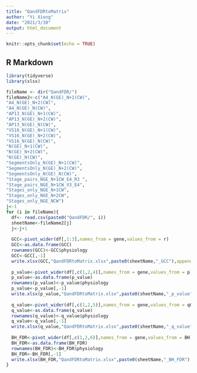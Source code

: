 ```yaml
---
title: "QandFDRtoMatrix"
author: "Yi Xiong"
date: "2021/3/30"
output: html_document
---
```


```r
knitr::opts_chunk$set(echo = TRUE)
```

## R Markdown

```r
library(tidyverse)
library(xlsx)

fileName <- dir("QandFDR/")
fileName2<-c("A4_N(GE)_N+1(CW)",  
"A4_N(GE)_N+2(CW)",  
"A4_N(GE)_N(CW)",      
"AP13_N(GE)_N+1(CW)",
"AP13_N(GE)_N+2(CW)",
"AP13_N(GE)_N(CW)",   
"VS16_N(GE)_N+1(CW)",
"VS16_N(GE)_N+2(CW)",
"VS16_N(GE)_N(CW)",  
"N(GE)_N+1(CW)",       
"N(GE)_N+2(CW)",      
"N(GE)_N(CW)",                        
"SegmentsOnly_N(GE)_N+1(CW)",         
"SegmentsOnly_N(GE)_N+2(CW)",        
"SegmentsOnly_N(GE)_N(CW)",    
"Stage_pairs_NGE_N+1CW_E4_R3 ",      
"Stage_pairs_NGE_N+1CW_V3_E4",       
"Stages_only_NGE_N+1CW",               
"Stages_only_NGE_N+2CW",               
"Stages_only_NGE_NCW")
j<-1
for (i in fileName){
  df<- read.csv(paste0("QandFDR/", i))
  sheetName<-fileName2[j]
  j<-j+1
  
  GCC<-pivot_wider(df[,1:3],names_from = gene,values_from = r)
  GCC<-as.data.frame(GCC)
  rownames(GCC)<-GCC$physiology
  GCC<-GCC[,-1]
  write.xlsx(GCC,"QandFDRtoMatrix.xlsx",paste0(sheetName,"_GCC"),append = T)
  
  p_value<-pivot_wider(df[,c(1,2,4)],names_from = gene,values_from = p)
  p_value<-as.data.frame(p_value)
  rownames(p_value)<-p_value$physiology
  p_value<-p_value[,-1]
  write.xlsx(p_value,"QandFDRtoMatrix.xlsx",paste0(sheetName,"_p_value"),append = T)
  
  q_value<-pivot_wider(df[,c(1,2,5)],names_from = gene,values_from = qOrFdr)
  q_value<-as.data.frame(q_value)
  rownames(q_value)<-q_value$physiology
  q_value<-q_value[,-1]
  write.xlsx(q_value,"QandFDRtoMatrix.xlsx",paste0(sheetName,"_q_value"),append = T)
  
  BH_FDR<-pivot_wider(df[,c(1,2,6)],names_from = gene,values_from = BH)
  BH_FDR<-as.data.frame(BH_FDR)
  rownames(BH_FDR)<-BH_FDR$physiology
  BH_FDR<-BH_FDR[,-1]
  write.xlsx(BH_FDR,"QandFDRtoMatrix.xlsx",paste0(sheetName,"_BH_FDR"),append = T)
}
```

